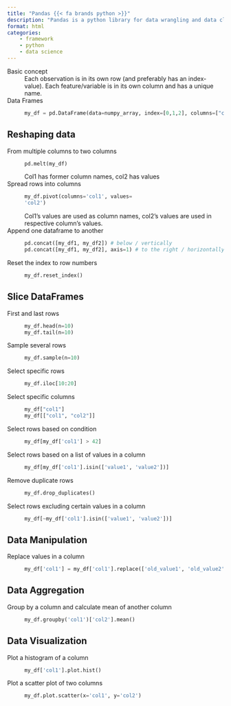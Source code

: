 ```yaml
---
title: "Pandas {{< fa brands python >}}"
description: "Pandas is a python library for data wrangling and data cleaning."
format: html
categories:
    - framework
    - python
    - data science
---
```


Basic concept
: Each observation is in its own row (and preferably has an index-value). Each feature/variable is in its own column and has a unique name. 

Data Frames
: ```python
my_df = pd.DataFrame(data=numpy_array, index=[0,1,2], columns=["col1", "col2", "col3"])
```

## Reshaping data

From multiple columns to two columns 
: ```python
pd.melt(my_df)
```
Col1 has former column names, col2 has values

Spread rows into columns 
: ```python
my_df.pivot(columns='col1', values=
'col2')
```
Col1's values are used as column names, col2's values are used in respective column's values.

Append one dataframe to another
: ```python
pd.concat([my_df1, my_df2]) # below / vertically
pd.concat([my_df1, my_df2], axis=1) # to the right / horizontally
```

Reset the index to row numbers
: ```python
my_df.reset_index()
```

## Slice DataFrames

First and last rows
: ```python
my_df.head(n=10) 
my_df.tail(n=10)
```

Sample several rows
: ```python
my_df.sample(n=10)
```

Select specific rows
: ```python
my_df.iloc[10:20]
```

Select specific columns
: ```python
my_df["col1"]
my_df[["col1", "col2"]]
```

Select rows based on condition
: ```python 
my_df[my_df['col1'] > 42]
```

Select rows based on a list of values in a column
: ```python
my_df[my_df['col1'].isin(['value1', 'value2'])]
```

Remove duplicate rows
: ```python
my_df.drop_duplicates()
```

Select rows excluding certain values in a column 
: ```python 
my_df[~my_df['col1'].isin(['value1', 'value2'])]
```

## Data Manipulation

Replace values in a column
: ```python
my_df['col1'] = my_df['col1'].replace(['old_value1', 'old_value2'], ['new_value1', 'new_value2'])
```

## Data Aggregation

Group by a column and calculate mean of another column 
: ```python 
my_df.groupby('col1')['col2'].mean()
```

## Data Visualization

Plot a histogram of a column
: ```python
my_df['col1'].plot.hist()
```

Plot a scatter plot of two columns 
: ```python 
my_df.plot.scatter(x='col1', y='col2')
```





